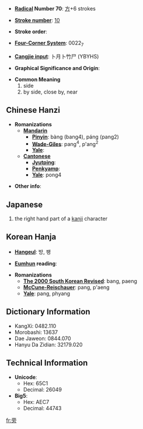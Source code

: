 * '''[[Wiktionary:Chinese radical index| Radical]] Number 70''': [[Wiktionary:Chinese radical index 方|方]]+6 strokes

* '''[[Wiktionary:Chinese total strokes index|Stroke number]]''': [[Wiktionary:Chinese total strokes index 10|10]]

* '''Stroke order''': 

* '''[[Wiktionary:Chinese four corner index|Four-Corner System]]''': 0022<sub>7</sub>

* '''[[Wiktionary:Chinese Cangjie index|Cangjie input]]''': 卜月卜竹尸 (YBYHS)

* '''Graphical Significance and Origin''': 

* '''Common Meaning'''
*#side
*# by side, close by, near


== Chinese Hanzi ==

* '''Romanizations'''
** '''[[Mandarin]]'''
*** '''[[Pinyin]]''': bàng (bang4), páng (pang2)
*** '''[[Wade-Giles]]''': pang<sup>4</sup>, p'ang<sup>2</sup>
*** '''[[Yale]]''': 
** '''[[Cantonese]]'''
*** '''[[Jyutping]]''':
*** '''[[Penkyamp]]''': 
*** '''[[Yale]]''': pong4

* '''Other info''': 

== Japanese ==

{{kanji|[[ほう]] ([[hō]]), [[ぼう]] ([[bō]])|[[かたわら]] ([[katawara]]), [[つくり]] ([[tsukuri]]), [[かたがた]] ([[katagata]])}}
{{japnoun|つくり|tsukuri}} 
# the right hand part of a [[kanji]] character

== Korean Hanja ==

* '''[[Hangeul]]''': 방, 팽

* '''[[Eumhun]] reading''': 

* '''Romanizations'''
** '''[[The 2000 South Korean Revised Romanization|The 2000 South Korean Revised]]''': bang, paeng
** '''[[McCune-Reischauer]]''': pang, p'aeng
** '''[[Yale]]''': pang, phyang

== Dictionary Information ==

* KangXi: 0482.110
* Morobashi: 13637
* Dae Jaweon: 0844.070
* Hanyu Da Zidian: 32179.020

== Technical Information ==

* '''Unicode''':
** Hex: 65C1
** Decimal: 26049
* '''Big5''':
** Hex: AEC7
** Decimal: 44743

[[fr:旁]]